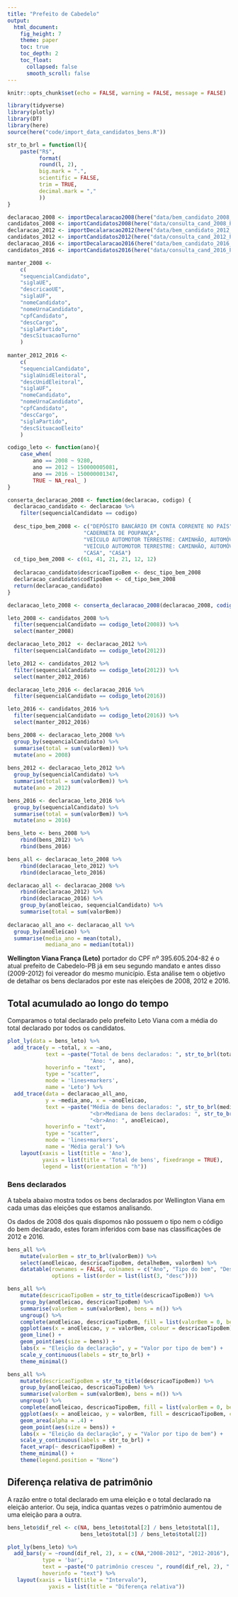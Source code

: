 ```yaml
---
title: "Prefeito de Cabedelo"
output: 
  html_document:
    fig_height: 7
    theme: paper
    toc: true
    toc_depth: 2
    toc_float:
      collapsed: false
      smooth_scroll: false
---
```


```r
knitr::opts_chunk$set(echo = FALSE, warning = FALSE, message = FALSE)

library(tidyverse)
library(plotly)
library(DT)
library(here)
source(here("code/import_data_candidatos_bens.R"))

str_to_brl = function(l){
    paste("R$",
          format(
          round(l, 2),
          big.mark = ".",
          scientific = FALSE,
          trim = TRUE,
          decimal.mark = ","
          ))
} 
```


```r
declaracao_2008 <- importDecalaracao2008(here("data/bem_candidato_2008_PB.txt"))
candidatos_2008 <- importCandidatos2008(here("data/consulta_cand_2008_PB.txt"))
declaracao_2012 <- importDecalaracao2012(here("data/bem_candidato_2012_PB.txt"))
candidatos_2012 <- importCandidatos2012(here("data/consulta_cand_2012_PB.txt"))
declaracao_2016 <- importDecalaracao2016(here("data/bem_candidato_2016_PB.txt"))
candidatos_2016 <- importCandidatos2016(here("data/consulta_cand_2016_PB.txt"))

manter_2008 <-
    c(
    "sequencialCandidato",
    "siglaUE",
    "descricaoUE",
    "siglaUF",
    "nomeCandidato",
    "nomeUrnaCandidato",
    "cpfCandidato",
    "descCargo",
    "siglaPartido",
    "descSituacaoTurno"
    )
    
manter_2012_2016 <-
    c(
    "sequencialCandidato",
    "siglaUnidEleitoral",
    "descUnidEleitoral",
    "siglaUF",
    "nomeCandidato",
    "nomeUrnaCandidato",
    "cpfCandidato",
    "descCargo",
    "siglaPartido",
    "descSituacaoEleito"
    )

codigo_leto <- function(ano){
    case_when(
        ano == 2008 ~ 9280, 
        ano == 2012 ~ 150000005081,
        ano == 2016 ~ 150000001347,
        TRUE ~ NA_real_ )
}
```    

```r
conserta_declaracao_2008 <- function(declaracao, codigo) {
  declaracao_candidato <- declaracao %>%
    filter(sequencialCandidato == codigo)
  
  desc_tipo_bem_2008 <- c("DEPÓSITO BANCÁRIO EM CONTA CORRENTE NO PAÍS", 
                        "CADERNETA DE POUPANÇA", 
                        "VEÍCULO AUTOMOTOR TERRESTRE: CAMINHÃO, AUTOMÓVEL, MOTO, ETC.",
                        "VEÍCULO AUTOMOTOR TERRESTRE: CAMINHÃO, AUTOMÓVEL, MOTO, ETC.", 
                        "CASA", "CASA")
  cd_tipo_bem_2008 <- c(61, 41, 21, 21, 12, 12)
  
  declaracao_candidato$descricaoTipoBem <- desc_tipo_bem_2008
  declaracao_candidato$codTipoBem <- cd_tipo_bem_2008
  return(declaracao_candidato)
}

declaracao_leto_2008 <- conserta_declaracao_2008(declaracao_2008, codigo_leto(2008))

leto_2008 <- candidatos_2008 %>%
  filter(sequencialCandidato == codigo_leto(2008)) %>%
  select(manter_2008)

declaracao_leto_2012  <- declaracao_2012 %>%
  filter(sequencialCandidato == codigo_leto(2012))

leto_2012 <- candidatos_2012 %>%
  filter(sequencialCandidato == codigo_leto(2012)) %>%
  select(manter_2012_2016)

declaracao_leto_2016 <- declaracao_2016 %>%
  filter(sequencialCandidato == codigo_leto(2016))

leto_2016 <- candidatos_2016 %>%
  filter(sequencialCandidato == codigo_leto(2016)) %>%
  select(manter_2012_2016)

bens_2008 <- declaracao_leto_2008 %>%
  group_by(sequencialCandidato) %>%
  summarise(total = sum(valorBem)) %>%
  mutate(ano = 2008)
  
bens_2012 <- declaracao_leto_2012 %>%
  group_by(sequencialCandidato) %>%
  summarise(total = sum(valorBem)) %>%
  mutate(ano = 2012)

bens_2016 <- declaracao_leto_2016 %>%
  group_by(sequencialCandidato) %>%
  summarise(total = sum(valorBem)) %>%
  mutate(ano = 2016)

bens_leto <- bens_2008 %>% 
    rbind(bens_2012) %>% 
    rbind(bens_2016)

bens_all <- declaracao_leto_2008 %>% 
    rbind(declaracao_leto_2012) %>% 
    rbind(declaracao_leto_2016)

declaracao_all <- declaracao_2008 %>%
    rbind(declaracao_2012) %>%
    rbind(declaracao_2016) %>%
    group_by(anoEleicao, sequencialCandidato) %>%
    summarise(total = sum(valorBem))
    
declaracao_all_ano <- declaracao_all %>%
  group_by(anoEleicao) %>%
  summarise(media_ano = mean(total),
            mediana_ano = median(total))
```

**Wellington Viana França (Leto)** portador do CPF nº 395.605.204-82 é o atual prefeito de Cabedelo-PB já em seu segundo mandato e antes disso (2009-2012) foi vereador do mesmo município. Esta análise tem o objetivo de detalhar os bens declarados por este nas eleições de 2008, 2012 e 2016.

## Total acumulado ao longo do tempo

Comparamos o total declarado pelo prefeito Leto Viana com a média do total declarado por todos os candidatos.

```r
plot_ly(data = bens_leto) %>%
  add_trace(y = ~total, x = ~ano,
            text = ~paste("Total de bens declarados: ", str_to_brl(total), "<br>",
                          "Ano: ", ano),
            hoverinfo = "text",
            type = "scatter",
            mode = 'lines+markers',
            name = 'Leto') %>%
  add_trace(data = declaracao_all_ano,
            y = ~media_ano, x = ~anoEleicao,
            text = ~paste("Média de bens declarados: ", str_to_brl(media_ano),
                          "<br>Mediana de bens declarados: ", str_to_brl(mediana_ano),
                          "<br>Ano: ", anoEleicao),
            hoverinfo = "text",
            type = "scatter",
            mode = 'lines+markers',
            name = 'Média geral') %>%
    layout(xaxis = list(title = 'Ano'),
           yaxis = list(title = 'Total de bens', fixedrange = TRUE),
           legend = list(orientation = "h"))
```

### Bens declarados

A tabela abaixo mostra todos os bens declarados por Wellington Viana em cada umas das eleições que estamos analisando.

Os dados de 2008 dos quais dispomos não possuem o tipo nem o código do bem declarado, estes foram inferidos com base nas classificações de 2012 e 2016.

```r
bens_all %>%
    mutate(valorBem = str_to_brl(valorBem)) %>% 
    select(anoEleicao, descricaoTipoBem, detalheBem, valorBem) %>%
    datatable(rownames = FALSE, colnames = c("Ano", "Tipo do bem", "Descrição", "Valor"),
              options = list(order = list(list(3, "desc"))))
```

```r
bens_all %>% 
    mutate(descricaoTipoBem = str_to_title(descricaoTipoBem)) %>% 
    group_by(anoEleicao, descricaoTipoBem) %>% 
    summarise(valorBem = sum(valorBem), bens = n()) %>% 
    ungroup() %>% 
    complete(anoEleicao, descricaoTipoBem, fill = list(valorBem = 0, bens = 0)) %>% 
    ggplot(aes(x = anoEleicao, y = valorBem, colour = descricaoTipoBem)) +
    geom_line() + 
    geom_point(aes(size = bens)) + 
    labs(x = "Eleição da declaração", y = "Valor por tipo de bem") + 
    scale_y_continuous(labels = str_to_brl) + 
    theme_minimal() 
```

```r
bens_all %>% 
    mutate(descricaoTipoBem = str_to_title(descricaoTipoBem)) %>% 
    group_by(anoEleicao, descricaoTipoBem) %>% 
    summarise(valorBem = sum(valorBem), bens = n()) %>% 
    ungroup() %>% 
    complete(anoEleicao, descricaoTipoBem, fill = list(valorBem = 0, bens = 0)) %>% 
    ggplot(aes(x = anoEleicao, y = valorBem, fill = descricaoTipoBem, color = descricaoTipoBem)) +
    geom_area(alpha = .4) + 
    geom_point(aes(size = bens)) +
    labs(x = "Eleição da declaração", y = "Valor por tipo de bem") + 
    scale_y_continuous(labels = str_to_brl) + 
    facet_wrap(~ descricaoTipoBem) + 
    theme_minimal() + 
    theme(legend.position = "None")
```


## Diferença relativa de patrimônio

A razão entre o total declarado em uma eleição e o total declarado na eleição anterior. Ou seja, indica quantas vezes o patrimônio aumentou de uma eleição para a outra.

```r
bens_leto$dif_rel <- c(NA, bens_leto$total[2] / bens_leto$total[1], 
                       bens_leto$total[3] / bens_leto$total[2])

plot_ly(bens_leto) %>%
  add_bars(y = ~round(dif_rel, 2), x = c(NA,"2008-2012", "2012-2016"),
           type = 'bar', 
           text = ~paste("O patrimônio cresceu ", round(dif_rel, 2), " vezes entre ", ano-4, " e ", ano), 
           hoverinfo = "text") %>%
   layout(xaxis = list(title = "Intervalo"),
             yaxis = list(title = "Diferença relativa"))

```
